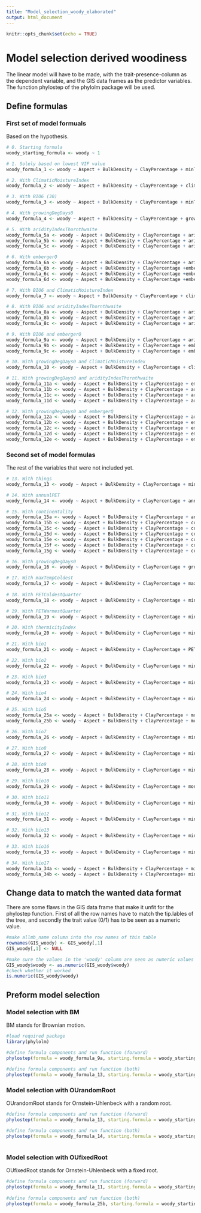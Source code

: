 ```yaml
---
title: "Model_selection_woody_elaborated"
output: html_document
---
```


```r
knitr::opts_chunk$set(echo = TRUE)
```

# Model selection derived woodiness

The linear model will have to be made, with the trait-presence-column as the dependent variable, and the 
GIS data frames as the predictor variables. The function phylostep of the phylolm package will be used. 

## Define formulas 

### First set of model formuals
Based on the hypothesis. 

```r
# 0. Starting formula
woody_starting_formula <- woody ~ 1 

# 1. Solely based on lowest VIF value 
woody_formula_1 <- woody ~ Aspect + BulkDensity + ClayPercentage + minTempWarmest + monthCountByTemp10 + PETDriestQuarter + PETseasonality + PETWettestQuarter + OrganicCarbon + PhCaCL + Slope + bio14 + bio15 + bio18 + bio19

# 2. With ClimaticMoistureIndex
woody_formula_2 <- woody ~ Aspect + BulkDensity + ClayPercentage + climaticMoistureIndex + minTempWarmest + PETDriestQuarter + PETseasonality + PETWettestQuarter + OrganicCarbon + PhCaCL + Slope + bio15 + bio19

# 3. With BIO6 (30) 
woody_formula_3 <- woody ~ Aspect + BulkDensity + ClayPercentage + minTempWarmest + monthCountByTemp10 + PETDriestQuarter + PETWettestQuarter + OrganicCarbon + PhCaCL + Slope + bio6 + bio14 + bio15 + bio18 + bio19

# 4. With growingDegDays0
woody_formula_4 <- woody ~ Aspect + BulkDensity + ClayPercentage + growingDegDays0 + PETDriestQuarter + PETseasonality + PETWettestQuarter + OrganicCarbon + PhCaCL + Slope + bio15 + bio18 + bio19

# 5. With aridityIndexThornthwaite
woody_formula_5a <- woody ~ Aspect + BulkDensity + ClayPercentage + aridityIndexThornthwaite + minTempWarmest + monthCountByTemp10 + PETDriestQuarter + PETseasonality + PETWettestQuarter + OrganicCarbon + PhCaCL + Slope + bio13 + bio15 + bio19
woody_formula_5b <- woody ~ Aspect + BulkDensity + ClayPercentage + aridityIndexThornthwaite + minTempWarmest + monthCountByTemp10 + PETDriestQuarter + PETseasonality + PETWettestQuarter + OrganicCarbon + PhCaCL + Slope + bio15 + bio16 + bio19
woody_formula_5c <- woody ~ Aspect + BulkDensity + ClayPercentage + aridityIndexThornthwaite + minTempWarmest + monthCountByTemp10 + PETDriestQuarter + PETseasonality + PETWettestQuarter + OrganicCarbon + PhCaCL + Slope + bio15 + bio19

# 6. With embergerQ
woody_formula_6a <- woody ~ Aspect + BulkDensity + ClayPercentage + aridityIndexThornthwaite + continentality + embergerQ + minTempWarmest + monthCountByTemp10 + PETDriestQuarter + PETWettestQuarter + OrganicCarbon + PhCaCL + Slope + bio15 + bio19
woody_formula_6b <- woody ~ Aspect + BulkDensity + ClayPercentage +embergerQ + minTempWarmest + monthCountByTemp10 + PETDriestQuarter + PETWettestQuarter + OrganicCarbon + PhCaCL + Slope + bio4 + bio14 + bio15 + bio19
woody_formula_6c <- woody ~ Aspect + BulkDensity + ClayPercentage +embergerQ + minTempWarmest + monthCountByTemp10 + PETDriestQuarter + PETWettestQuarter + OrganicCarbon + PhCaCL + Slope + bio6 + bio15 + bio17 + bio19
woody_formula_6d <- woody ~ Aspect + BulkDensity + ClayPercentage +embergerQ + minTempWarmest + monthCountByTemp10 + PETDriestQuarter + PETWettestQuarter + OrganicCarbon + PhCaCL + Slope + bio7 + bio15 + bio19

# 7. With BIO6 and ClimaticMoistureIndex
woody_formula_7 <- woody ~ Aspect + BulkDensity + ClayPercentage + climaticMoistureIndex + minTempWarmest + PETDriestQuarter + PETWettestQuarter + OrganicCarbon + PhCaCL + Slope + bio6 + bio15 + bio19

# 8. With BIO6 and aridityIndexThornthwaite
woody_formula_8a <- woody ~ Aspect + BulkDensity + ClayPercentage + aridityIndexThornthwaite + embergerQ + minTempWarmest + monthCountByTemp10 + PETDriestQuarter + PETWettestQuarter + OrganicCarbon + PhCaCL + Slope + bio6 + bio15 + bio19
woody_formula_8b <- woody ~ Aspect + BulkDensity + ClayPercentage + aridityIndexThornthwaite + minTempWarmest + PETDriestQuarter + PETWettestQuarter + OrganicCarbon + PhCaCL + Slope + bio6 + bio13 + bio15 + bio19
woody_formula_8c <- woody ~ Aspect + BulkDensity + ClayPercentage + aridityIndexThornthwaite + minTempWarmest + PETDriestQuarter + PETWettestQuarter + OrganicCarbon + PhCaCL + Slope + bio6 + bio15 + bio16 + bio19

# 9. With BIO6 and embergerQ
woody_formula_9a <- woody ~ Aspect + BulkDensity + ClayPercentage + aridityIndexThornthwaite + embergerQ + minTempWarmest + monthCountByTemp10 + PETDriestQuarter + PETWettestQuarter + OrganicCarbon + PhCaCL + Slope + bio6 + bio15 + bio19
woody_formula_9b <- woody ~ Aspect + BulkDensity + ClayPercentage + embergerQ + minTempWarmest + monthCountByTemp10 + PETDriestQuarter + PETWettestQuarter + OrganicCarbon + PhCaCL + Slope + bio6 + bio14 + bio15 + bio19
woody_formula_9c <- woody ~ Aspect + BulkDensity + ClayPercentage + embergerQ + minTempWarmest + monthCountByTemp10 + PETDriestQuarter + PETWettestQuarter + OrganicCarbon + PhCaCL + Slope + bio6 + bio15 + bio17 + bio19

# 10. With growingDegDays0 and ClimaticMoistureIndex
woody_formula_10 <- woody ~ Aspect + BulkDensity + ClayPercentage + climaticMoistureIndex + growingDegDays0 + PETDriestQuarter + PETseasonality + PETWettestQuarter + OrganicCarbon + PhCaCL + Slope + bio15 + bio19

# 11. With growingDegDays0 and aridityIndexThornthwaite
woody_formula_11a <- woody ~ Aspect + BulkDensity + ClayPercentage + embergerQ + aridityIndexThornthwaite + growingDegDays0 + minTempWarmest + PETWarmestQuarter + PETWettestQuarter + OrganicCarbon + PhCaCL + Slope + bio15 + bio19
woody_formula_11b <- woody ~ Aspect + BulkDensity + ClayPercentage + aridityIndexThornthwaite + growingDegDays0 + minTempWarmest + PETWettestQuarter + OrganicCarbon + PhCaCL + Slope + bio2 + bio13 + bio15 + bio19
woody_formula_11c <- woody ~ Aspect + BulkDensity + ClayPercentage + aridityIndexThornthwaite + growingDegDays0 + minTempWarmest + PETWettestQuarter + OrganicCarbon + PhCaCL + Slope + bio15 + bio16 + bio19
woody_formula_11d <- woody ~ Aspect + BulkDensity + ClayPercentage + aridityIndexThornthwaite + growingDegDays0 + minTempWarmest + PETWettestQuarter + OrganicCarbon + PhCaCL + Slope + bio15 + bio18 + bio19

# 12. With growingDegDays0 and embergerQ
woody_formula_12a <- woody ~ Aspect + BulkDensity + ClayPercentage + aridityIndexThornthwaite + continentality + embergerQ + growingDegDays0 + PETDriestQuarter + PETWettestQuarter + OrganicCarbon + PhCaCL + Slope + bio15 + bio19
woody_formula_12b <- woody ~ Aspect + BulkDensity + ClayPercentage + embergerQ + growingDegDays0 + PETDriestQuarter + PETWettestQuarter + OrganicCarbon + PhCaCL + Slope + bio4 + bio15 + bio19
woody_formula_12c <- woody ~ Aspect + BulkDensity + ClayPercentage + embergerQ + growingDegDays0 + PETDriestQuarter + PETWettestQuarter + OrganicCarbon + PhCaCL + Slope + bio3 + bio14 + bio15 + bio19
woody_formula_12d <- woody ~ Aspect + BulkDensity + ClayPercentage + embergerQ + growingDegDays0 + PETDriestQuarter + PETWettestQuarter + OrganicCarbon + PhCaCL + Slope + bio4 + bio15 + bio17 + bio19
woody_formula_12e <- woody ~ Aspect + BulkDensity + ClayPercentage + embergerQ + growingDegDays0 + PETDriestQuarter + PETWettestQuarter + OrganicCarbon + PhCaCL + Slope + bio5 + bio15 + bio19

```

### Second set of model formulas 
The rest of the variables that were not included yet. 

```r
# 13. With things
woody_formula_13 <- woody ~ Aspect + BulkDensity + ClayPercentage + minTempWarmest + monthCountByTemp10 + PETDriestQuarter + PETseasonality + PETWettestQuarter + OrganicCarbon + PhCaCL + Slope + bio14 + bio15 + bio18 + bio19

# 14. With annualPET
woody_formula_14 <- woody ~ Aspect + BulkDensity + ClayPercentage + annualPET + minTempWarmest + monthCountByTemp10 + PETDriestQuarter + PETseasonality + OrganicCarbon + PhCaCL + Slope + bio14 + bio15 + bio18 + bio19

# 15. With continentality
woody_formula_15a <- woody ~ Aspect + BulkDensity + ClayPercentage + annualPET + continentality + minTempWarmest + monthCountByTemp10 + PETDriestQuarter + OrganicCarbon + PhCaCL + Slope + bio14 + bio15 + bio18 + bio19
woody_formula_15b <- woody ~ Aspect + BulkDensity + ClayPercentage + continentality + minTempWarmest + monthCountByTemp10 + PETDriestQuarter + OrganicCarbon + PhCaCL + Slope + bio14 + bio15 + bio18 + bio19
woody_formula_15c <- woody ~ Aspect + BulkDensity + ClayPercentage + continentality + minTempWarmest + monthCountByTemp10 + PETDriestQuarter +  PETWarmestQuarter + OrganicCarbon + PhCaCL + Slope + bio14 + bio15 + bio18 + bio19
woody_formula_15d <- woody ~ Aspect + BulkDensity + ClayPercentage + continentality + minTempWarmest + monthCountByTemp10 + PETDriestQuarter + PETWettestQuarter + OrganicCarbon + PhCaCL + Slope + bio14 + bio15 + bio18 + bio19
woody_formula_15e <- woody ~ Aspect + BulkDensity + ClayPercentage + continentality + minTempWarmest + monthCountByTemp10 + PETDriestQuarter + OrganicCarbon + PhCaCL + Slope + bio2 + bio14 + bio15 + bio18 + bio19
woody_formula_15f <- woody ~ Aspect + BulkDensity + ClayPercentage + continentality + minTempWarmest + monthCountByTemp10 + PETDriestQuarter + OrganicCarbon + PhCaCL + Slope + bio3 + bio14 + bio15 + bio18 + bio19
woody_formula_15g <- woody ~ Aspect + BulkDensity + ClayPercentage + continentality + minTempWarmest + monthCountByTemp10 + PETDriestQuarter + OrganicCarbon + PhCaCL + Slope + bio8 + bio14 + bio15 + bio18 + bio19

# 16. With growingDegDays0
woody_formula_16 <- woody ~ Aspect + BulkDensity + ClayPercentage + growingDegDays5 + minTempWarmest + PETDriestQuarter + PETWettestQuarter + OrganicCarbon + PhCaCL + Slope + bio15 + bio18 + bio19

# 17. With maxTempColdest
woody_formula_17 <- woody ~ Aspect + BulkDensity + ClayPercentage + maxTempColdest + minTempWarmest + PETDriestQuarter + PETWettestQuarter + OrganicCarbon + PhCaCL + Slope + bio14 + bio15 + bio18 + bio19
 
# 18. With PETColdestQuarter
woody_formula_18 <- woody ~ Aspect + BulkDensity + ClayPercentage + minTempWarmest + PETColdestQuarter + PETDriestQuarter + PETWettestQuarter + OrganicCarbon + PhCaCL + Slope + bio14 + bio15 + bio18 + bio19

# 19. With PETWarmestQuarter
woody_formula_19 <- woody ~ Aspect + BulkDensity + ClayPercentage + minTempWarmest + monthCountByTemp10 + PETDriestQuarter + PETseasonality + PETWarmestQuarter + OrganicCarbon + PhCaCL + Slope + bio14 + bio15 + bio18 + bio19

# 20. With thermicityIndex
woody_formula_20 <- woody ~ Aspect + BulkDensity + ClayPercentage + minTempWarmest + PETDriestQuarter + PETWettestQuarter + thermicityIndex + OrganicCarbon + PhCaCL + Slope + bio14 + bio15 + bio18 + bio19

# 21. With bio1
woody_formula_21 <- woody ~ Aspect + BulkDensity + ClayPercentage + PETDriestQuarter + PETseasonality + PETWettestQuarter + OrganicCarbon + PhCaCL + Slope + bio1 + bio14 + bio15 + bio18 + bio19

# 22. With bio2
woody_formula_22 <- woody ~ Aspect + BulkDensity + ClayPercentage + minTempWarmest + monthCountByTemp10 + PETDriestQuarter + PETseasonality + OrganicCarbon + PhCaCL + Slope + bio2 + bio14 + bio15 + bio18 + bio19

# 23. With bio3
woody_formula_23 <- woody ~ Aspect + BulkDensity + ClayPercentage + minTempWarmest + monthCountByTemp10 + PETDriestQuarter + PETWettestQuarter + OrganicCarbon + PhCaCL + Slope + bio3 + bio14 + bio15 + bio18 + bio19

# 24. With bio4
woody_formula_24 <- woody ~ Aspect + BulkDensity + ClayPercentage + minTempWarmest + monthCountByTemp10 + PETDriestQuarter + PETWettestQuarter + OrganicCarbon + PhCaCL + Slope + bio4 + bio14 + bio15 + bio18 + bio19

# 25. With bio5
woody_formula_25a <- woody ~ Aspect + BulkDensity + ClayPercentage + monthCountByTemp10 + PETDriestQuarter + PETWettestQuarter + OrganicCarbon + PhCaCL + Slope + bio2 + bio5 + bio14 + bio15 + bio18 + bio19
woody_formula_25b <- woody ~ Aspect + BulkDensity + ClayPercentage + monthCountByTemp10 + PETDriestQuarter + PETWettestQuarter + OrganicCarbon + PhCaCL + Slope + bio5 + bio6 + bio15 + bio18 + bio19

# 26. With bio7
woody_formula_26 <- woody ~ Aspect + BulkDensity + ClayPercentage + minTempWarmest + monthCountByTemp10 + PETDriestQuarter + PETWettestQuarter + OrganicCarbon + PhCaCL + Slope + bio7 + bio14 + bio15 +  bio18 + bio19

# 27. With bio8 
woody_formula_27 <- woody ~ Aspect + BulkDensity + ClayPercentage + minTempWarmest + monthCountByTemp10 + PETDriestQuarter + PETseasonality + OrganicCarbon + PhCaCL + Slope + bio8 + bio14 + bio15 + bio18 + bio19

# 28. With bio9
woody_formula_28 <- woody ~ Aspect + BulkDensity + ClayPercentage + minTempWarmest + monthCountByTemp10 + PETseasonality + PETWettestQuarter + OrganicCarbon + PhCaCL + Slope + bio9 + bio14 + bio15 + bio18 + bio19

# 29. With bio10
woody_formula_29 <- woody ~ Aspect + BulkDensity + ClayPercentage + monthCountByTemp10 + PETDriestQuarter + PETseasonality + PETWettestQuarter + OrganicCarbon + PhCaCL + Slope + bio10 + bio14 + bio15 + bio18 + bio19

# 30. With bio11
woody_formula_30 <- woody ~ Aspect + BulkDensity + ClayPercentage + minTempWarmest + PETDriestQuarter + PETWettestQuarter + OrganicCarbon + PhCaCL + Slope + bio11 + bio14 + bio15 + bio18 + bio19

# 31. With bio12
woody_formula_31 <- woody ~ Aspect + BulkDensity + ClayPercentage + minTempWarmest + monthCountByTemp10 + PETDriestQuarter + PETseasonality + PETWettestQuarter + OrganicCarbon + PhCaCL + Slope + bio12 + bio15 + bio19

# 32. With bio13
woody_formula_32 <- woody ~ Aspect + BulkDensity + ClayPercentage + minTempWarmest + monthCountByTemp10 + PETDriestQuarter + PETseasonality + PETWettestQuarter + OrganicCarbon + PhCaCL + Slope + bio13 + bio14 + bio15 + bio19

# 33. With bio16
woody_formula_33 <- woody ~ Aspect + BulkDensity + ClayPercentage + minTempWarmest + monthCountByTemp10 + PETDriestQuarter + PETseasonality + PETWettestQuarter + OrganicCarbon + PhCaCL + Slope + bio14 + bio15 + bio16 + bio19

# 34. With bio17
woody_formula_34a <- woody ~ Aspect + BulkDensity + ClayPercentage + minTempWarmest + monthCountByTemp10 + PETDriestQuarter + PETseasonality + PETWettestQuarter + OrganicCarbon + PhCaCL + Slope + bio13 + bio15 + bio17 + bio19
woody_formula_34b <- woody ~ Aspect + BulkDensity + ClayPercentage+ minTempWarmest + monthCountByTemp10 + PETDriestQuarter + PETseasonality + PETWettestQuarter + OrganicCarbon + PhCaCL + Slope + bio15 + bio16 + bio17 + bio19
```

## Change data to match the wanted data format

There are some flaws in the GIS data frame that make it unfit for the phylostep function. First of all
the row names have to match the tip.lables of the tree, and secondly the trait value (0/1) has to be
seen as a numeric value. 
```r
#make allmb_name column into the row names of this table
rownames(GIS_woody) <- GIS_woody[,1]
GIS_woody[,1] <- NULL

#make sure the values in the 'woody' column are seen as numeric values
GIS_woody$woody <- as.numeric(GIS_woody$woody)
#check whether it worked
is.numeric(GIS_woody$woody)
```

## Preform model selection

### Model selection with BM 
BM stands for Brownian motion. 

```r
#load required package
library(phylolm)

#define formula components and run function (forward)
phylostep(formula = woody_formula_9a, starting.formula = woody_starting_formula, data = GIS_woody, phy = tree_woody, model = "BM", direction = "forward", trace = 2)
 
#define formula components and run function (both)
phylostep(formula = woody_formula_13, starting.formula = woody_starting_formula, data = GIS_woody, phy = tree_woody, model = "BM", direction = "both", trace = 2)

```

### Model selection with OUrandomRoot
OUrandomRoot stands for Ornstein-Uhlenbeck with a random root. 

```r
#define formula components and run function (forward)
phylostep(formula = woody_formula_13, starting.formula = woody_starting_formula, data = GIS_woody, phy = tree_woody, model = "OUrandomRoot", direction = "forward", trace = 2, lower.bound = 0, upper.bound = 1000)

#define formula components and run function (both)
phylostep(formula = woody_formula_14, starting.formula = woody_starting_formula, data = GIS_woody, phy = tree_woody, model = "OUrandomRoot", direction = "both", trace = 2, lower.bound = 0, upper.bound = 1000)
  
```

### Model selection with OUfixedRoot
OUfixedRoot stands for Ornstein-Uhlenbeck with a fixed root. 

```r
#define formula components and run function (forward)
phylostep(formula = woody_formula_11, starting.formula = woody_starting_formula, data = GIS_woody, phy = tree_woody, model = "OUfixedRoot", direction = "forward", trace = 2, lower.bound = 0, upper.bound = 1000)
 
#define formula components and run function (both)
phylostep(formula = woody_formula_25b, starting.formula = woody_starting_formula, data = GIS_woody, phy = tree_woody, model = "OUfixedRoot", direction = "both", trace = 2, lower.bound = 0, upper.bound = 1000)

```
